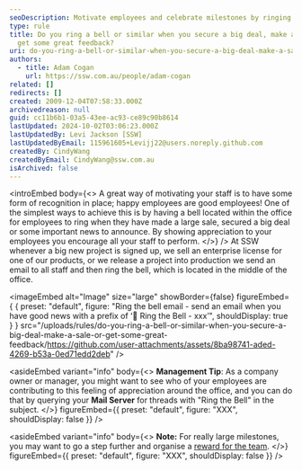 ```yaml
---
seoDescription: Motivate employees and celebrate milestones by ringing a bell or similar when securing big deals, making sales, or receiving great feedback.
type: rule
title: Do you ring a bell or similar when you secure a big deal, make a sale, or
  get some great feedback?
uri: do-you-ring-a-bell-or-similar-when-you-secure-a-big-deal-make-a-sale-or-get-some-great-feedback
authors:
  - title: Adam Cogan
    url: https://ssw.com.au/people/adam-cogan
related: []
redirects: []
created: 2009-12-04T07:58:33.000Z
archivedreason: null
guid: cc11b6b1-03a5-43ee-ac93-ce89c90b8614
lastUpdated: 2024-10-02T03:06:23.000Z
lastUpdatedBy: Levi Jackson [SSW]
lastUpdatedByEmail: 115961605+Levijj22@users.noreply.github.com
createdBy: CindyWang
createdByEmail: CindyWang@ssw.com.au
isArchived: false
---
```


<introEmbed
  body={<>
A great way of motivating your staff is to have some form of recognition in place; happy employees are good employees! One of the simplest ways to achieve this is by having a bell located within the office for employees to ring when they have made a large sale, secured a big deal or some important news to announce. By showing appreciation to your employees you encourage all your staff to perform.
  </>}
/>
At SSW whenever a big new project is signed up, we sell an enterprise license for one of our products, or we release a project into production we send an email to all staff and then ring the bell, which is located in the middle of the office.


<imageEmbed
  alt="Image"
  size="large"
  showBorder={false}
  figureEmbed={ {
    preset: "default",
    figure: "Ring the bell email - send an email when you have good news with a prefix of ‘🔔 Ring the Bell - xxx’",
    shouldDisplay: true
  } }
  src="/uploads/rules/do-you-ring-a-bell-or-similar-when-you-secure-a-big-deal-make-a-sale-or-get-some-great-feedback/https://github.com/user-attachments/assets/8ba98741-aded-4269-b53a-0ed71edd2deb"
/>

<asideEmbed
  variant="info"
  body={<>
    **Management Tip**: As a company owner or manager, you might want to see who of your employees are contributing to this feeling of appreciation around the office, and you can do that by querying your **Mail Server** for threads with "Ring the Bell" in the subject.
  </>}
  figureEmbed={{
    preset: "default",
    figure: "XXX",
    shouldDisplay: false
  }}
/>

<asideEmbed
  variant="info"
  body={<>
    **Note:** For really large milestones, you may want to go a step further and organise a [reward for the team](/reward-your-developers).
  </>}
  figureEmbed={{
    preset: "default",
    figure: "XXX",
    shouldDisplay: false
  }}
/>
